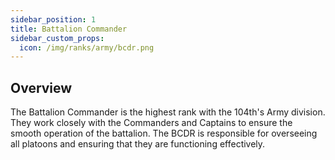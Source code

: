 ```yaml
---
sidebar_position: 1
title: Battalion Commander
sidebar_custom_props:
  icon: /img/ranks/army/bcdr.png
---
```


## Overview
The Battalion Commander is the highest rank with the 104th's Army division. They work closely with the Commanders and Captains to ensure the smooth operation of the battalion. The BCDR is responsible for overseeing all platoons and ensuring that they are functioning effectively.
